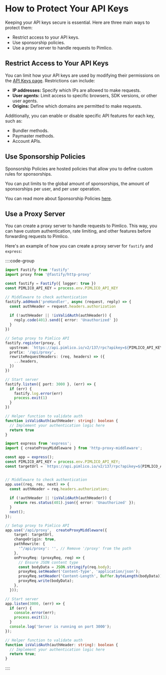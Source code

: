 # How to Protect Your API Keys

Keeping your API keys secure is essential. Here are three main ways to protect them:

- Restrict access to your API keys.
- Use sponsorship policies.
- Use a proxy server to handle requests to Pimlico.

## Restrict Access to Your API Keys

You can limit how your API keys are used by modifying their permissions on the [API Keys page](https://dashboard.pimlico.io/apikeys). Restrictions can include:

- **IP addresses:** Specify which IPs are allowed to make requests.
- **User agents:** Limit access to specific browsers, SDK versions, or other user agents.
- **Origins:** Define which domains are permitted to make requests.

Additionally, you can enable or disable specific API features for each key, such as:

- Bundler methods.
- Paymaster methods.
- Account APIs.

## Use Sponsorship Policies

Sponsorship Policies are hosted policies that allow you to define custom rules for sponsorships.

You can put limits to the global amount of sponsorships, the amount of sponsorships per user, and per user operation.

You can read more about Sponsorship Policies [here](/guides/how-to/sponsorship-policies).


## Use a Proxy Server

You can create a proxy server to handle requests to Pimlico. This way, you can have custom authentication, rate limiting, and other features before forwarding requests to Pimlico.

Here's an example of how you can create a proxy server for `fastify` and `express`:

::::code-group

```typescript [fastify.ts]
import Fastify from 'fastify'
import proxy from '@fastify/http-proxy'

const fastify = Fastify({ logger: true })
const PIMLICO_API_KEY = process.env.PIMLICO_API_KEY

// Middleware to check authentication
fastify.addHook('preHandler', async (request, reply) => {
  const authHeader = request.headers.authorization
  
  if (!authHeader || !isValidAuth(authHeader)) {
    reply.code(401).send({ error: 'Unauthorized' })
  }
})

// Setup proxy to Pimlico API
fastify.register(proxy, {
  upstream: `https://api.pimlico.io/v2/137/rpc?apikey=${PIMLICO_API_KEY}`,
  prefix: '/api/proxy',
  rewriteRequestHeaders: (req, headers) => ({
    ...headers,
  })
})

// Start server
fastify.listen({ port: 3000 }, (err) => {
  if (err) {
    fastify.log.error(err)
    process.exit(1)
  }
})

// Helper function to validate auth
function isValidAuth(authHeader: string): boolean {
  // Implement your authentication logic here
  return true
}

```

```typescript [express.ts]
import express from 'express';
import { createProxyMiddleware } from 'http-proxy-middleware';

const app = express();
const PIMLICO_API_KEY = process.env.PIMLICO_API_KEY;
const targetUrl = `https://api.pimlico.io/v2/137/rpc?apikey=${PIMLICO_API_KEY}`;


// Middleware to check authentication
app.use((req, res, next) => {
  const authHeader = req.headers.authorization;
  
  if (!authHeader || !isValidAuth(authHeader)) {
    return res.status(401).json({ error: 'Unauthorized' });
  }
  next();
});

// Setup proxy to Pimlico API
app.use('/api/proxy',  createProxyMiddleware({
    target: targetUrl,
    changeOrigin: true,
    pathRewrite: {
      '^/api/proxy': '', // Remove '/proxy' from the path
    },
    onProxyReq: (proxyReq, req) => {
      // Ensure JSON content type
      const bodyData = JSON.stringify(req.body);
      proxyReq.setHeader('Content-Type', 'application/json');
      proxyReq.setHeader('Content-Length', Buffer.byteLength(bodyData));
      proxyReq.write(bodyData);
    },
  }));

// Start server
app.listen(3000, (err) => {
  if (err) {
    console.error(err);
    process.exit(1);
  }
  console.log('Server is running on port 3000');
});

// Helper function to validate auth
function isValidAuth(authHeader: string): boolean {
  // Implement your authentication logic here
  return true;
}

```

::::
